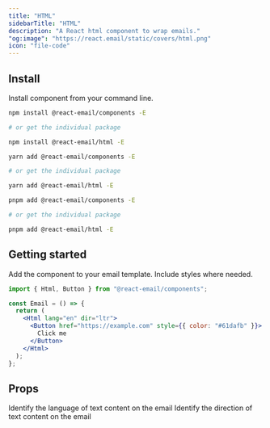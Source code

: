 ```yaml
---
title: "HTML"
sidebarTitle: "HTML"
description: "A React html component to wrap emails."
"og:image": "https://react.email/static/covers/html.png"
icon: "file-code"
---
```


## Install

Install component from your command line.

<CodeGroup>

```sh npm
npm install @react-email/components -E

# or get the individual package

npm install @react-email/html -E
```

```sh yarn
yarn add @react-email/components -E

# or get the individual package

yarn add @react-email/html -E
```

```sh pnpm
pnpm add @react-email/components -E

# or get the individual package

pnpm add @react-email/html -E
```

</CodeGroup>

## Getting started

Add the component to your email template. Include styles where needed.

```jsx
import { Html, Button } from "@react-email/components";

const Email = () => {
  return (
    <Html lang="en" dir="ltr">
      <Button href="https://example.com" style={{ color: "#61dafb" }}>
        Click me
      </Button>
    </Html>
  );
};
```

## Props

<ResponseField name="lang" type="string" default="en">
  Identify the language of text content on the email
</ResponseField>
<ResponseField name="dir" type="string" default="ltr">
  Identify the direction of text content on the email
</ResponseField>

<Snippet file="support.mdx" />
